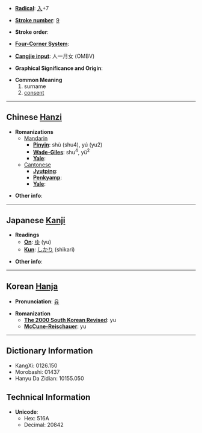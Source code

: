 * '''[[Wiktionary:Chinese radical index| Radical]]''': [[Wiktionary:Chinese radical index 入|入]]+7

* '''[[Wiktionary:Chinese total strokes index|Stroke number]]''': [[Wiktionary:Chinese total strokes index 9|9]]

* '''Stroke order''': 

* '''[[Wiktionary:Chinese four corner index|Four-Corner System]]''': 

* '''[[Wiktionary:Chinese Cangjie index|Cangjie input]]''': 人一月女 (OMBV)

* '''Graphical Significance and Origin''': 

* '''Common Meaning'''
*#surname
*# [[consent]]

----

== Chinese [[Hanzi]] ==

* '''Romanizations'''
** [[Mandarin]]
*** '''[[Pinyin]]''': shù (shu4), yú (yu2)
*** '''[[Wade-Giles]]''': shu<sup>4</sup>, yü<sup>2</sup>
*** '''[[Yale]]''': 
**[[Cantonese]]
***'''[[Jyutping]]''':
***'''[[Penkyamp]]''': 
***'''[[Yale]]''': 

* '''Other info''': 

----

== Japanese [[Kanji]] ==

* '''Readings'''
** '''[[On]]''': [[ゆ]] (yu)
** '''[[Kun]]''': [[しかり]] (shikari)

* '''Other info''':  

----

== Korean [[Hanja]] ==

* '''Pronunciation''': [[유]]

* '''Romanization'''
** '''[[The 2000 South Korean Revised Romanization|The 2000 South Korean Revised]]''': yu
** '''[[McCune-Reischauer]]''': yu

----

== Dictionary Information ==

* KangXi: 0126.150
* Morobashi: 01437
* Hanyu Da Zidian: 10155.050

== Technical Information ==

* '''Unicode''':
** Hex: 516A
** Decimal: 20842